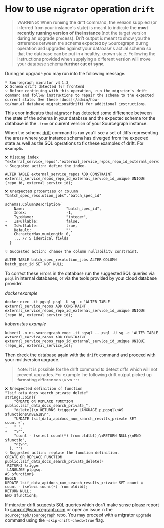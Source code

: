 # How to use `migrator` operation `drift`

> WARNING: When running the drift command, the version supplied (or inferred from your instance's state) is meant to indicate the **most recently running version of the instance** (not the target version during an upgrade process). Drift output is meant to show you the difference between the schema expected by Sourcegraph during operation and upgrades against your database's actual schema so that the database can be put in a healthy, known state. Following the instructions provided when supplying a different version will move your database schema **further out of sync**.

During an upgrade you may run into the following message.

```
* Sourcegraph migrator v4.1.3
❌ Schema drift detected for frontend
💡 Before continuing with this operation, run the migrator's drift command and follow instructions to repair the schema to the expected current state. See these [docs](/admin/how-to/manual_database_migrations#drift) for additional instructions.
```

This error indicates that `migrator` has detected some difference between the state of the schema in your database and the expected schema for the database in the `-from` or current version of your Sourcegraph instance.

When the schema [drift](/admin/updates/migrator/migrator-operations#drift) command is run you'll see a set of diffs representing the areas where your instance schema has diverged from the expected state as well as the SQL operations to fix these examples of drift. For example:

```
❌ Missing index "external_service_repos"."external_service_repos_repo_id_external_service_id_unique"
💡 Suggested action: define the index.

ALTER TABLE external_service_repos ADD CONSTRAINT
external_service_repos_repo_id_external_service_id_unique UNIQUE
(repo_id, external_service_id);
```

```
❌ Unexpected properties of column "batch_spec_resolution_jobs"."batch_spec_id"

schemas.ColumnDescription{
  	Name:                   "batch_spec_id",
  	Index:                  -1,
  	TypeName:               "integer",
- 	IsNullable:             false,
+ 	IsNullable:             true,
  	Default:                "",
  	CharacterMaximumLength: 0,
  	... // 5 identical fields
  }

💡 Suggested action: change the column nullability constraint.

ALTER TABLE batch_spec_resolution_jobs ALTER COLUMN
batch_spec_id SET NOT NULL;
```

To correct these errors in the database run the suggested SQL queries via `psql` in internal databases, or via the tools provided by your cloud database provider.

*docker example*
```
docker exec -it pgsql psql -U sg -c 'ALTER TABLE external_service_repos ADD CONSTRAINT external_service_repos_repo_id_external_service_id_unique UNIQUE (repo_id, external_service_id);'
```
*kubernetes example*
```
kubectl -n ns-sourcegraph exec -it pgsql -- psql -U sg -c 'ALTER TABLE external_service_repos ADD CONSTRAINT external_service_repos_repo_id_external_service_id_unique UNIQUE (repo_id, external_service_id);'
```

Then check the database again with the `drift` command and proceed with your multiversion upgrade.

> Note: It is possible for the drift command to detect diffs which will not prevent upgrades. For example the following drift output picked up formating differences `\n` vs `""`:
```
❌ Unexpected definition of function "lsif_data_docs_search_private_delete"
strings.Join({
    "CREATE OR REPLACE FUNCTION
public.lsif_data_docs_search_private_",
    "delete()\n RETURNS trigger\n LANGUAGE plpgsql\nAS
$function$\nBEGIN\n",
    "UPDATE lsif_data_apidocs_num_search_results_private SET
count =",
-   " ",
+   "\n",
    "count - (select count(*) from oldtbl);\nRETURN NULL;\nEND
$functio",
    "n$\n",
  }, "")
💡 Suggested action: replace the function definition.
CREATE OR REPLACE FUNCTION
public.lsif_data_docs_search_private_delete()
 RETURNS trigger
 LANGUAGE plpgsql
AS $function$
BEGIN
UPDATE lsif_data_apidocs_num_search_results_private SET count =
count - (select count(*) from oldtbl);
RETURN NULL;
END $function$;
```

If migrator drift suggests SQL queries which don't make sense please report to support@sourcegraph.com or open an issue in the [`sourcegraph/sourcegraph`](https://github.com/sourcegraph/sourcegraph/issues/new?assignees=&labels=&template=bug_report&title=) repo. You may proceed with a migrator `upgrade` command using the `-skip-drift-check=true` flag.
